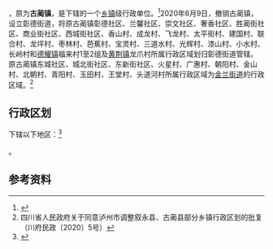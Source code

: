 {{中国乡级行政区|51/05/25/100/000
| 政府驻地 = 崇文社区迎宾大道437号
| 电话区号 = 830
}}

'''{{PAGENAMEBASE}}'''，原为'''古蔺镇'''，是{{PRC admin/fullname|51/05/25/100/000|3}}下辖的一个[[乡镇|乡镇]]级行政单位。<ref>{{PRC admin/ref sgc|{{PRC admin/parent|51/05/25/100/000}}}}</ref>2020年6月9日，撤销古蔺镇，设立彰德街道，将原古蔺镇彰德社区、兰馨社区、崇文社区、奢香社区、胜蔺街社区、商业街社区、西城街社区、香山村、成龙村、飞龙村、太平街村、建国村、联合村、龙坪村、枣林村、芭蕉村、宝灵村、三道水村、光辉村、漆山村、小水村、长岭村和[[德耀镇|德耀镇]]福来村1至2组及[[黄荆镇|黄荆镇]]龙爪村所属行政区域划归彰德街道管辖。原古蔺镇东城社区、城北街社区、东新街社区、火星村、广惠村、朝阳村、金山村、北朝村、青阳村、玉田村、王堂村、头道河村所属行政区域为[[金兰街道|金兰街道]]的行政区域。<ref>四川省人民政府关于同意泸州市调整叙永县、古蔺县部分乡镇行政区划的批复（川府民政〔2020〕5号）</ref>

== 行政区划 ==

{{PAGENAMEBASE}}下辖以下地区：<ref>{{PRC admin/ref sgc|51/05/25/100/000}}</ref>

{{PRC admin/children|51/05/25/100/000}}。

== 参考资料 ==

{{reflist}}

{{PRC admin/navcat|51/05/25/100/000}}